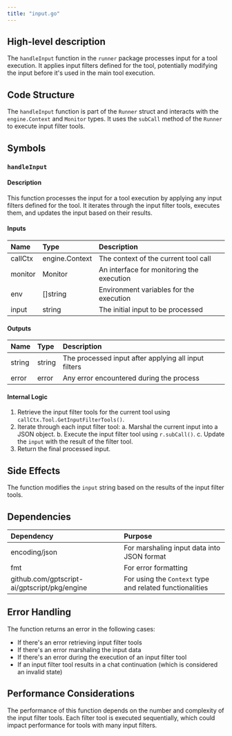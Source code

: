 ```yaml
---
title: "input.go"
---
```


## High-level description
The `handleInput` function in the `runner` package processes input for a tool execution. It applies input filters defined for the tool, potentially modifying the input before it's used in the main tool execution.

## Code Structure
The `handleInput` function is part of the `Runner` struct and interacts with the `engine.Context` and `Monitor` types. It uses the `subCall` method of the `Runner` to execute input filter tools.

## Symbols

### `handleInput`
#### Description
This function processes the input for a tool execution by applying any input filters defined for the tool. It iterates through the input filter tools, executes them, and updates the input based on their results.

#### Inputs
| Name | Type | Description |
|:-----|:-----|:------------|
| callCtx | engine.Context | The context of the current tool call |
| monitor | Monitor | An interface for monitoring the execution |
| env | []string | Environment variables for the execution |
| input | string | The initial input to be processed |

#### Outputs
| Name | Type | Description |
|:-----|:-----|:------------|
| string | string | The processed input after applying all input filters |
| error | error | Any error encountered during the process |

#### Internal Logic
1. Retrieve the input filter tools for the current tool using `callCtx.Tool.GetInputFilterTools()`.
2. Iterate through each input filter tool:
   a. Marshal the current input into a JSON object.
   b. Execute the input filter tool using `r.subCall()`.
   c. Update the `input` with the result of the filter tool.
3. Return the final processed input.

## Side Effects
The function modifies the `input` string based on the results of the input filter tools.

## Dependencies
| Dependency | Purpose |
|:-----------|:--------|
| encoding/json | For marshaling input data into JSON format |
| fmt | For error formatting |
| github.com/gptscript-ai/gptscript/pkg/engine | For using the `Context` type and related functionalities |

## Error Handling
The function returns an error in the following cases:
- If there's an error retrieving input filter tools
- If there's an error marshaling the input data
- If there's an error during the execution of an input filter tool
- If an input filter tool results in a chat continuation (which is considered an invalid state)

## Performance Considerations
The performance of this function depends on the number and complexity of the input filter tools. Each filter tool is executed sequentially, which could impact performance for tools with many input filters.